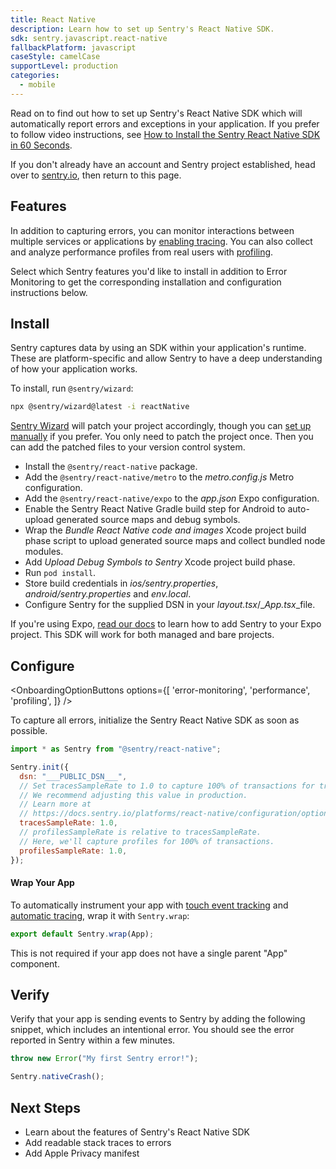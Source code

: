 ```yaml
---
title: React Native
description: Learn how to set up Sentry's React Native SDK.
sdk: sentry.javascript.react-native
fallbackPlatform: javascript
caseStyle: camelCase
supportLevel: production
categories:
  - mobile
---
```


Read on to find out how to set up Sentry's React Native SDK which will automatically report errors and exceptions in your application. If you prefer to follow video instructions, see [How to Install the Sentry React Native SDK in 60 Seconds](https://vimeo.com/899369012).

<Alert>

If you don't already have an account and Sentry project established, head over to [sentry.io](https://sentry.io/signup/), then return to this page.

</Alert>

## Features

In addition to capturing errors, you can monitor interactions between multiple services or applications by [enabling tracing](/concepts/key-terms/tracing/). You can also collect and analyze performance profiles from real users with [profiling](/product/explore/profiling/).

Select which Sentry features you'd like to install in addition to Error Monitoring to get the corresponding installation and configuration instructions below.

## Install

Sentry captures data by using an SDK within your application's runtime. These are platform-specific and allow Sentry to have a deep understanding of how your application works.

To install, run `@sentry/wizard`:

```bash {tabTitle:npm}
npx @sentry/wizard@latest -i reactNative
```

[Sentry Wizard](https://github.com/getsentry/sentry-wizard) will patch your project accordingly, though you can [set up manually](/platforms/react-native/manual-setup/manual-setup/) if you prefer. You only need to patch the project once. Then you can add the patched files to your version control system.

<Expandable title="The following tasks will be performed by the Sentry Wizard">

- Install the `@sentry/react-native` package.
- Add the `@sentry/react-native/metro` to the _*metro.config.js*_ Metro configuration.
- Add the `@sentry/react-native/expo` to the _*app.json*_ Expo configuration.
- Enable the Sentry React Native Gradle build step for Android to auto-upload generated source maps and debug symbols.
- Wrap the _Bundle React Native code and images_ Xcode project build phase script to upload generated source maps and collect bundled node modules.
- Add _Upload Debug Symbols to Sentry_ Xcode project build phase.
- Run `pod install`.
- Store build credentials in _*ios/sentry.properties*_, _*android/sentry.properties*_ and _*env.local*_.
- Configure Sentry for the supplied DSN in your _*layout.tsx*_/_*App.tsx*_file.

</Expandable>

If you're using Expo, [read our docs](/platforms/react-native/manual-setup/expo/) to learn how to add Sentry to your Expo project. This SDK will work for both managed and bare projects.


## Configure

<OnboardingOptionButtons
  options={[
    'error-monitoring',
    'performance',
    'profiling',
  ]}
/>

To capture all errors, initialize the Sentry React Native SDK as soon as possible.

```javascript {filename:App.js} {"onboardingOptions": {"performance": "5-9", "profiling": "10-12"}}
import * as Sentry from "@sentry/react-native";

Sentry.init({
  dsn: "___PUBLIC_DSN___",
  // Set tracesSampleRate to 1.0 to capture 100% of transactions for tracing.
  // We recommend adjusting this value in production.
  // Learn more at
  // https://docs.sentry.io/platforms/react-native/configuration/options/#traces-sample-rate
  tracesSampleRate: 1.0,
  // profilesSampleRate is relative to tracesSampleRate.
  // Here, we'll capture profiles for 100% of transactions.
  profilesSampleRate: 1.0,
});
```

<OnboardingOption optionId="performance">

#### Wrap Your App

To automatically instrument your app with [touch event tracking](/platforms/react-native/configuration/touchevents/) and [automatic tracing](/platforms/react-native/tracing/instrumentation/automatic-instrumentation/), wrap it with `Sentry.wrap`:

```javascript {filename:App.js}
export default Sentry.wrap(App);
```

This is not required if your app does not have a single parent "App" component.

</OnboardingOption>


## Verify

Verify that your app is sending events to Sentry by adding the following snippet, which includes an intentional error. You should see the error reported in Sentry within a few minutes.

```javascript {tabTitle:Throw Error}
throw new Error("My first Sentry error!");
```

```javascript {tabTitle:Native Crash}
Sentry.nativeCrash();
```


## Next Steps

- <PlatformLink to="/features">Learn about the features of Sentry's React Native SDK</PlatformLink>
- <PlatformLink to="/sourcemaps/">Add readable stack traces to errors</PlatformLink>
- <PlatformLink to="/data-management/apple-privacy-manifest">Add Apple Privacy manifest</PlatformLink>
